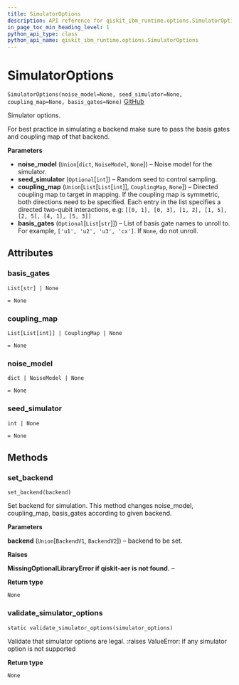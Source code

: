 ```yaml
---
title: SimulatorOptions
description: API reference for qiskit_ibm_runtime.options.SimulatorOptions
in_page_toc_min_heading_level: 1
python_api_type: class
python_api_name: qiskit_ibm_runtime.options.SimulatorOptions
---
```


# SimulatorOptions

<span id="qiskit_ibm_runtime.options.SimulatorOptions" />

`SimulatorOptions(noise_model=None, seed_simulator=None, coupling_map=None, basis_gates=None)` [GitHub](https://github.com/qiskit/qiskit-ibm-runtime/tree/stable/0.14/qiskit_ibm_runtime/options/simulator_options.py "view source code")

Simulator options.

For best practice in simulating a backend make sure to pass the basis gates and coupling map of that backend.

**Parameters**

*   **noise\_model** (`Union`\[`dict`, `NoiseModel`, `None`]) – Noise model for the simulator.
*   **seed\_simulator** (`Optional`\[`int`]) – Random seed to control sampling.
*   **coupling\_map** (`Union`\[`List`\[`List`\[`int`]], `CouplingMap`, `None`]) – Directed coupling map to target in mapping. If the coupling map is symmetric, both directions need to be specified. Each entry in the list specifies a directed two-qubit interactions, e.g: `[[0, 1], [0, 3], [1, 2], [1, 5], [2, 5], [4, 1], [5, 3]]`
*   **basis\_gates** (`Optional`\[`List`\[`str`]]) – List of basis gate names to unroll to. For example, `['u1', 'u2', 'u3', 'cx']`. If `None`, do not unroll.

## Attributes

<span id="qiskit_ibm_runtime.options.SimulatorOptions.basis_gates" />

### basis\_gates

`List[str] | None`

`= None`

<span id="qiskit_ibm_runtime.options.SimulatorOptions.coupling_map" />

### coupling\_map

`List[List[int]] | CouplingMap | None`

`= None`

<span id="qiskit_ibm_runtime.options.SimulatorOptions.noise_model" />

### noise\_model

`dict | NoiseModel | None`

`= None`

<span id="qiskit_ibm_runtime.options.SimulatorOptions.seed_simulator" />

### seed\_simulator

`int | None`

`= None`

## Methods

### set\_backend

<span id="qiskit_ibm_runtime.options.SimulatorOptions.set_backend" />

`set_backend(backend)`

Set backend for simulation. This method changes noise\_model, coupling\_map, basis\_gates according to given backend.

**Parameters**

**backend** (`Union`\[`BackendV1`, `BackendV2`]) – backend to be set.

**Raises**

**MissingOptionalLibraryError if qiskit-aer is not found.** –

**Return type**

`None`

### validate\_simulator\_options

<span id="qiskit_ibm_runtime.options.SimulatorOptions.validate_simulator_options" />

`static validate_simulator_options(simulator_options)`

Validate that simulator options are legal. :raises ValueError: if any simulator option is not supported

**Return type**

`None`


